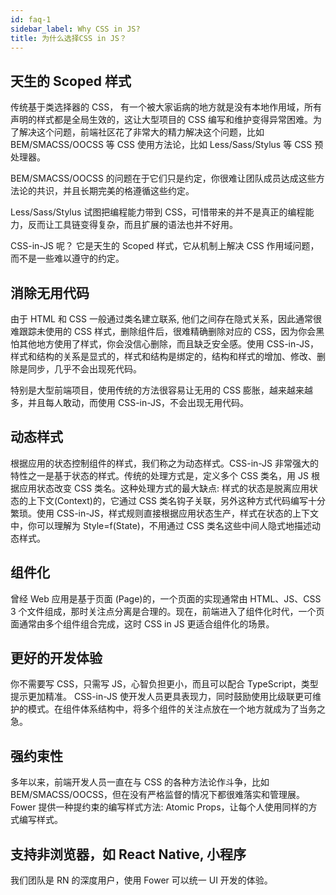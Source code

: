 ```yaml
---
id: faq-1
sidebar_label: Why CSS in JS?
title: 为什么选择CSS in JS？
---
```


## 天生的 Scoped 样式

传统基于类选择器的 CSS， 有一个被大家诟病的地方就是没有本地作用域，所有声明的样式都是全局生效的，这让大型项目的 CSS 编写和维护变得异常困难。为了解决这个问题，前端社区花了非常大的精力解决这个问题，比如 BEM/SMACSS/OOCSS 等 CSS 使用方法论，比如 Less/Sass/Stylus 等 CSS 预处理器。

BEM/SMACSS/OOCSS 的问题在于它们只是约定，你很难让团队成员达成这些方法论的共识，并且长期完美的格遵循这些约定。

Less/Sass/Stylus 试图把编程能力带到 CSS，可惜带来的并不是真正的编程能力，反而让工具链变得复杂，而且扩展的语法也并不好用。

CSS-in-JS 呢？ 它是天生的 Scoped 样式，它从机制上解决 CSS 作用域问题，而不是一些难以遵守的约定。

## 消除无用代码

由于 HTML 和 CSS 一般通过类名建立联系, 他们之间存在隐式关系，因此通常很难跟踪未使用的 CSS 样式，删除组件后，很难精确删除对应的 CSS，因为你会黑怕其他地方使用了样式，你会没信心删除，而且缺乏安全感。使用 CSS-in-JS，样式和结构的关系是显式的，样式和结构是绑定的，结构和样式的增加、修改、删除是同步，几乎不会出现死代码。

特别是大型前端项目，使用传统的方法很容易让无用的 CSS 膨胀，越来越来越多，并且每人敢动，而使用 CSS-in-JS，不会出现无用代码。

## 动态样式

根据应用的状态控制组件的样式，我们称之为动态样式。CSS-in-JS 非常强大的特性之一是基于状态的样式。传统的处理方式是，定义多个 CSS 类名，用 JS 根据应用状态改变 CSS 类名。这种处理方式的最大缺点: 样式的状态是脱离应用状态的上下文(Context)的，它通过 CSS 类名钩子关联，另外这种方式代码编写十分繁琐。使用 CSS-in-JS，样式规则直接根据应用状态生产，样式在状态的上下文中，你可以理解为 Style=f(State)，不用通过 CSS 类名这些中间人隐式地描述动态样式。

## 组件化

曾经 Web 应用是基于页面 (Page)的，一个页面的实现通常由 HTML、JS、CSS 3 个文件组成，那时关注点分离是合理的。现在，前端进入了组件化时代，一个页面通常由多个组件组合完成，这时 CSS in JS 更适合组件化的场景。

## 更好的开发体验

你不需要写 CSS，只需写 JS，心智负担更小，而且可以配合 TypeScript，类型提示更加精准。 CSS-in-JS 使开发人员更具表现力，同时鼓励使用比级联更可维护的模式。在组件体系结构中，将多个组件的关注点放在一个地方就成为了当务之急。

## 强约束性

多年以来，前端开发人员一直在与 CSS 的各种方法论作斗争，比如 BEM/SMACSS/OOCSS，但在没有严格监督的情况下都很难落实和管理展。Fower 提供一种提约束的编写样式方法: Atomic Props，让每个人使用同样的方式编写样式。

## 支持非浏览器，如 React Native, 小程序

我们团队是 RN 的深度用户，使用 Fower 可以统一 UI 开发的体验。
